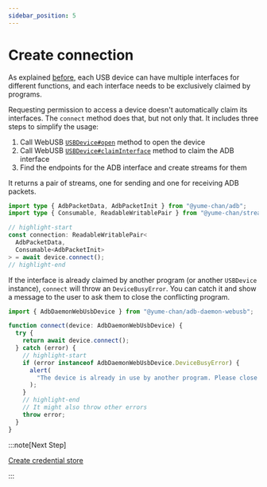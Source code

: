 ```yaml
---
sidebar_position: 5
---
```


# Create connection

As explained [before](./index.mdx#exclusivity), each USB device can have multiple interfaces for different functions, and each interface needs to be exclusively claimed by programs.

Requesting permission to access a device doesn't automatically claim its interfaces. The `connect` method does that, but not only that. It includes three steps to simplify the usage:

1. Call WebUSB [`USBDevice#open`](https://developer.mozilla.org/en-US/docs/Web/API/USBDevice/open) method to open the device
2. Call WebUSB [`USBDevice#claimInterface`](https://developer.mozilla.org/en-US/docs/Web/API/USBDevice/claimInterface) method to claim the ADB interface
3. Find the endpoints for the ADB interface and create streams for them

It returns a pair of streams, one for sending and one for receiving ADB packets.

```ts transpile
import type { AdbPacketData, AdbPacketInit } from "@yume-chan/adb";
import type { Consumable, ReadableWritablePair } from "@yume-chan/stream-extra";

// highlight-start
const connection: ReadableWritablePair<
  AdbPacketData,
  Consumable<AdbPacketInit>
> = await device.connect();
// highlight-end
```

If the interface is already claimed by another program (or another `USBDevice` instance), `connect` will throw an `DeviceBusyError`. You can catch it and show a message to the user to ask them to close the conflicting program.

```ts transpile
import { AdbDaemonWebUsbDevice } from "@yume-chan/adb-daemon-webusb";

function connect(device: AdbDaemonWebUsbDevice) {
  try {
    return await device.connect();
  } catch (error) {
    // highlight-start
    if (error instanceof AdbDaemonWebUsbDevice.DeviceBusyError) {
      alert(
        "The device is already in use by another program. Please close the program and try again."
      );
    }
    // highlight-end
    // It might also throw other errors
    throw error;
  }
}
```

:::note[Next Step]

[Create credential store](../credential-store/index.mdx)

:::
